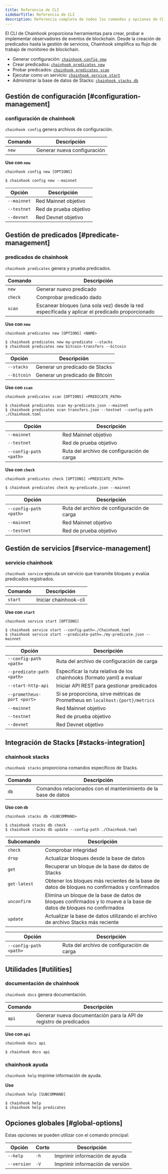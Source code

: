 ```yaml
---
title: Referencia de CLI
sidebarTitle: Referencia de CLI
description: Referencia completa de todos los comandos y opciones de Chainhook CLI.
---
```

El CLI de Chainhook proporciona herramientas para crear, probar e implementar observadores de eventos de blockchain. Desde la creación de predicados hasta la gestión de servicios, Chainhook simplifica su flujo de trabajo de monitoreo de blockchain.

* Generar configuración: [`chainhook config new`](#chainhook-config)
* Crear predicados: [`chainhook predicates new`](#chainhook-predicates)
* Probar predicados: [`chainhook predicates scan`](#chainhook-predicates)
* Ejecutar como un servicio: [`chainhook service start`](#chainhook-service)
* Administrar la base de datos de Stacks: [`chainhook stacks db`](#chainhook-stacks)

## Gestión de configuración \[#configuration-management]

### configuración de chainhook

`chainhook config` genera archivos de configuración.

| Comando | Descripción |
|---------|-------------|
| `new` | Generar nueva configuración |

**Uso con `new`**

```console
chainhook config new [OPTIONS]
```

```terminal
$ chainhook config new --mainnet
```

| Opción | Descripción |
|--------|-------------|
| `--mainnet` | Red Mainnet objetivo |
| `--testnet` | Red de prueba objetivo |
| `--devnet` | Red Devnet objetivo |

## Gestión de predicados \[#predicate-management]

### predicados de chainhook

`chainhook predicates` genera y prueba predicados.

| Comando | Descripción |
|---------|-------------|
| `new` | Generar nuevo predicado |
| `check` | Comprobar predicado dado |
| `scan` | Escanear bloques (una sola vez) desde la red especificada y aplicar el predicado proporcionado |

**Uso con `new`**

```console
chainhook predicates new [OPTIONS] <NAME>
```

```terminal
$ chainhook predicates new my-predicate --stacks
$ chainhook predicates new bitcoin-transfers --bitcoin
```

| Opción | Descripción |
|--------|-------------|
| `--stacks` | Generar un predicado de Stacks |
| `--bitcoin` | Generar un predicado de Bitcoin |

**Uso con `scan`**

```console
chainhook predicates scan [OPTIONS] <PREDICATE_PATH>
```

```terminal
$ chainhook predicates scan my-predicate.json --mainnet
$ chainhook predicates scan transfers.json --testnet --config-path ./Chainhook.toml
```

| Opción | Descripción |
|--------|-------------|
| `--mainnet` | Red Mainnet objetivo |
| `--testnet` | Red de prueba objetivo |
| `--config-path <path>` | Ruta del archivo de configuración de carga |

**Uso con `check`**

```console
chainhook predicates check [OPTIONS] <PREDICATE_PATH>
```

```terminal
$ chainhook predicates check my-predicate.json --mainnet
```

| Opción | Descripción |
|--------|-------------|
| `--config-path <path>` | Ruta del archivo de configuración de carga |
| `--mainnet` | Red Mainnet objetivo |
| `--testnet` | Red de prueba objetivo |

## Gestión de servicios \[#service-management]

### servicio chainhook

`chainhook service` ejecuta un servicio que transmite bloques y evalúa predicados registrados.

| Comando | Descripción |
|---------|-------------|
| `start` | Iniciar chainhook-cli |

**Uso con `start`**

```console
chainhook service start [OPTIONS]
```

```terminal
$ chainhook service start --config-path=./Chainhook.toml
$ chainhook service start --predicate-path=./my-predicate.json --mainnet
```

| Opción | Descripción |
|--------|-------------|
| `--config-path <path>` | Ruta del archivo de configuración de carga |
| `--predicate-path <path>` | Especificar la ruta relativa de los chainhooks (formato yaml) a evaluar |
| `--start-http-api` | Iniciar API REST para gestionar predicados |
| `--prometheus-port <port>` | Si se proporciona, sirve métricas de Prometheus en `localhost:{port}/metrics` |
| `--mainnet` | Red Mainnet objetivo |
| `--testnet` | Red de prueba objetivo |
| `--devnet` | Red Devnet objetivo |

## Integración de Stacks \[#stacks-integration]

### chainhook stacks

`chainhook stacks` proporciona comandos específicos de Stacks.

| Comando | Descripción |
|---------|-------------|
| `db` | Comandos relacionados con el mantenimiento de la base de datos |

**Uso con `db`**

```console
chainhook stacks db <SUBCOMMAND>
```

```terminal
$ chainhook stacks db check
$ chainhook stacks db update --config-path ./Chainhook.toml
```

| Subcomando | Descripción |
|------------|-------------|
| `check` | Comprobar integridad |
| `drop` | Actualizar bloques desde la base de datos |
| `get` | Recuperar un bloque de la base de datos de Stacks |
| `get-latest` | Obtener los bloques más recientes de la base de datos de bloques no confirmados y confirmados |
| `unconfirm` | Elimina un bloque de la base de datos de bloques confirmados y lo mueve a la base de datos de bloques no confirmados |
| `update` | Actualizar la base de datos utilizando el archivo de archivo Stacks más reciente |

| Opción | Descripción |
|--------|-------------|
| `--config-path <path>` | Ruta del archivo de configuración de carga |

## Utilidades \[#utilities]

### documentación de chainhook

`chainhook docs` genera documentación.

| Comando | Descripción |
|---------|-------------|
| `api` | Generar nueva documentación para la API de registro de predicados |

**Uso con `api`**

```console
chainhook docs api
```

```terminal
$ chainhook docs api
```

### chainhook ayuda

`chainhook help` imprime información de ayuda.

**Uso**

```console
chainhook help [SUBCOMMAND]
```

```terminal
$ chainhook help
$ chainhook help predicates
```

## Opciones globales \[#global-options]

Estas opciones se pueden utilizar con el comando principal:

| Opción | Corto | Descripción |
|--------|-------|-------------|
| `--help` | `-h` | Imprimir información de ayuda |
| `--version` | `-V` | Imprimir información de versión |
